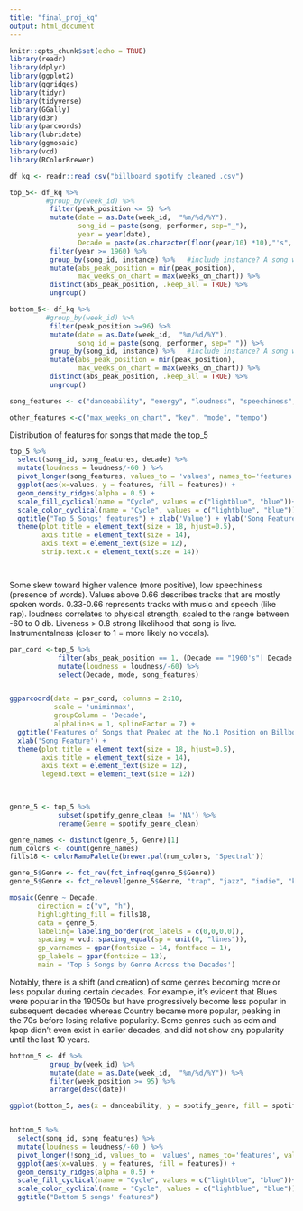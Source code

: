 ```yaml
---
title: "final_proj_kq"
output: html_document
---
```


```r
knitr::opts_chunk$set(echo = TRUE)
library(readr)
library(dplyr)
library(ggplot2)
library(ggridges)
library(tidyr)
library(tidyverse)
library(GGally)
library(d3r)
library(parcoords)
library(lubridate)
library(ggmosaic)
library(vcd)
library(RColorBrewer)
```


```r
df_kq <- readr::read_csv("billboard_spotify_cleaned_.csv")
```

```r
top_5<- df_kq %>% 
         #group_by(week_id) %>% 
          filter(peak_position <= 5) %>%
          mutate(date = as.Date(week_id,  "%m/%d/%Y"),
                 song_id = paste(song, performer, sep="_"),
                 year = year(date),
                 Decade = paste(as.character(floor(year/10) *10),"'s", sep="")) %>%
          filter(year >= 1960) %>%
          group_by(song_id, instance) %>%   #include instance? A song will show up 1 time/year
          mutate(abs_peak_position = min(peak_position),
                 max_weeks_on_chart = max(weeks_on_chart)) %>%
          distinct(abs_peak_position, .keep_all = TRUE) %>%
          ungroup()

bottom_5<- df_kq %>% 
         #group_by(week_id) %>% 
          filter(peak_position >=96) %>%
          mutate(date = as.Date(week_id,  "%m/%d/%Y"),
                 song_id = paste(song, performer, sep="_")) %>%
          group_by(song_id, instance) %>%   #include instance? A song will show up 1 time/year
          mutate(abs_peak_position = min(peak_position),
                 max_weeks_on_chart = max(weeks_on_chart)) %>%
          distinct(abs_peak_position, .keep_all = TRUE) %>%
          ungroup()

song_features <- c("danceability", "energy", "loudness", "speechiness", "acousticness", "instrumentalness", "liveness", "valence")

other_features <-c("max_weeks_on_chart", "key", "mode", "tempo")

```

Distribution of features for songs that made the top_5
```r
top_5 %>% 
  select(song_id, song_features, decade) %>% 
  mutate(loudness = loudness/-60 ) %>%
  pivot_longer(song_features, values_to = 'values', names_to='features', values_drop_na = TRUE) %>%
  ggplot(aes(x=values, y = features, fill = features)) +
  geom_density_ridges(alpha = 0.5) +
  scale_fill_cyclical(name = "Cycle", values = c("lightblue", "blue"))+
  scale_color_cyclical(name = "Cycle", values = c("lightblue", "blue")) +
  ggtitle("Top 5 Songs' features") + xlab('Value') + ylab('Song Features') + facet_wrap(~Decade) +
  theme(plot.title = element_text(size = 18, hjust=0.5),
        axis.title = element_text(size = 14),
        axis.text = element_text(size = 12),
        strip.text.x = element_text(size = 14))




```
Some skew toward higher valence (more positive), low speechiness (presence of words). Values above 0.66 describes tracks that are mostly spoken words. 0.33-0.66 represents tracks with music and speech (like rap). loudness correlates to physical strength, scaled to the range between -60 to 0 db. Liveness > 0.8 strong likelihood that song is live. Instrumentalness (closer to 1 = more likely no vocals). 



```r
par_cord <-top_5 %>%
            filter(abs_peak_position == 1, (Decade == "1960's"| Decade =="2010's")) %>%
            mutate(loudness = loudness/-60) %>%
            select(Decade, mode, song_features)


ggparcoord(data = par_cord, columns = 2:10, 
           scale = 'uniminmax', 
           groupColumn = 'Decade',
           alphaLines = 1, splineFactor = 7) + 
  ggtitle('Features of Songs that Peaked at the No.1 Position on Billboard Charts')  +
  xlab('Song Feature') +
  theme(plot.title = element_text(size = 18, hjust=0.5),
        axis.title = element_text(size = 14),
        axis.text = element_text(size = 12),
        legend.text = element_text(size = 12))
 



```

```r
genre_5 <- top_5 %>%
            subset(spotify_genre_clean != 'NA') %>%
            rename(Genre = spotify_genre_clean)

genre_names <- distinct(genre_5, Genre)[1]
num_colors <- count(genre_names)
fills18 <- colorRampPalette(brewer.pal(num_colors, 'Spectral'))

genre_5$Genre <- fct_rev(fct_infreq(genre_5$Genre))
genre_5$Genre <- fct_relevel(genre_5$Genre, "trap", "jazz", "indie", "k-pop","punk", "house", "blues", "edm", "funk", "country", "r&b", "other")

mosaic(Genre ~ Decade, 
       direction = c("v", "h"),
       highlighting_fill = fills18,
       data = genre_5,
       labeling= labeling_border(rot_labels = c(0,0,0,0)),
       spacing = vcd::spacing_equal(sp = unit(0, "lines")),
       gp_varnames = gpar(fontsize = 14, fontface = 1),
       gp_labels = gpar(fontsize = 13),
       main = 'Top 5 Songs by Genre Across the Decades')


```
Notably, there is a shift (and creation) of some genres becoming more or less popular during certain decades. For example, it's evident that Blues were popular in the 19050s but have progressively become less popular in subsequent decades whereas Country became more popular, peaking in the 70s before losing relative popularity. Some genres such as edm and kpop didn't even exist in earlier decades, and did not show any popularity until the last 10 years. 



```r
bottom_5 <- df %>% 
          group_by(week_id) %>% 
          mutate(date = as.Date(week_id,  "%m/%d/%Y")) %>%
          filter(week_position >= 95) %>%
          arrange(desc(date))

ggplot(bottom_5, aes(x = danceability, y = spotify_genre, fill = spotify_genre))  + geom_density_ridges(alpha = 0.4)


bottom_5 %>% 
  select(song_id, song_features) %>% 
  mutate(loudness = loudness/-60 ) %>%
  pivot_longer(!song_id, values_to = 'values', names_to='features', values_drop_na = TRUE) %>%
  ggplot(aes(x=values, y = features, fill = features)) +
  geom_density_ridges(alpha = 0.5) +
  scale_fill_cyclical(name = "Cycle", values = c("lightblue", "blue"))+
  scale_color_cyclical(name = "Cycle", values = c("lightblue", "blue")) +
  ggtitle("Bottom 5 songs' features")
```


